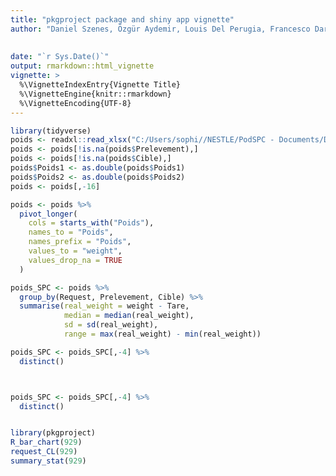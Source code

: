 ```yaml
---
title: "pkgproject package and shiny app vignette"
author: "Daniel Szenes, Özgür Aydemir, Louis Del Perugia, Francesco Darino, Sophie La Gennusa "
       
        
date: "`r Sys.Date()`"
output: rmarkdown::html_vignette
vignette: >
  %\VignetteIndexEntry{Vignette Title}
  %\VignetteEngine{knitr::rmarkdown}
  %\VignetteEncoding{UTF-8}
---
```


```r
library(tidyverse)
poids <- readxl::read_xlsx("C:/Users/sophi//NESTLE/PodSPC - Documents/Data/VenusLab - QMS poids.xlsx")
poids <- poids[!is.na(poids$Prelevement),]
poids <- poids[!is.na(poids$Cible),]
poids$Poids1 <- as.double(poids$Poids1)
poids$Poids2 <- as.double(poids$Poids2)
poids <- poids[,-16]

poids <- poids %>%
  pivot_longer(
    cols = starts_with("Poids"),
    names_to = "Poids",
    names_prefix = "Poids",
    values_to = "weight",
    values_drop_na = TRUE
  )

poids_SPC <- poids %>%
  group_by(Request, Prelevement, Cible) %>%
  summarise(real_weight = weight - Tare,
            median = median(real_weight),
            sd = sd(real_weight),
            range = max(real_weight) - min(real_weight))

poids_SPC <- poids_SPC[,-4] %>%
  distinct()



poids_SPC <- poids_SPC[,-4] %>%
  distinct()


library(pkgproject)
R_bar_chart(929)
request_CL(929)
summary_stat(929)
```

